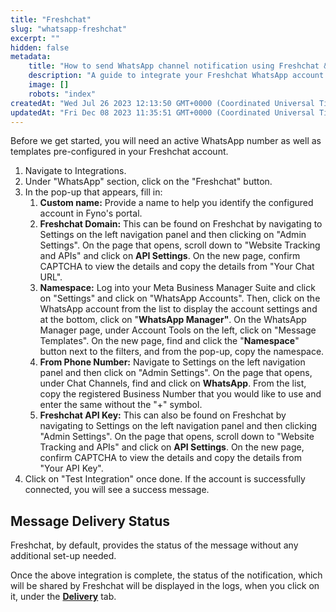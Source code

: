 ```yaml
---
title: "Freshchat"
slug: "whatsapp-freshchat"
excerpt: ""
hidden: false
metadata:
    title: "How to send WhatsApp channel notification using Freshchat & Fyno | Help Document"
    description: "A guide to integrate your Freshchat WhatsApp account into Fyno."
    image: []
    robots: "index"
createdAt: "Wed Jul 26 2023 12:13:50 GMT+0000 (Coordinated Universal Time)"
updatedAt: "Fri Dec 08 2023 11:35:51 GMT+0000 (Coordinated Universal Time)"
---
```


Before we get started, you will need an active WhatsApp number as well as templates pre-configured in your Freshchat account.

1. Navigate to Integrations.
2. Under "WhatsApp" section, click on the "Freshchat" button.
3. In the pop-up that appears, fill in:
    1. **Custom name:** Provide a name to help you identify the configured account in Fyno's portal.
    2. **Freshchat Domain:** This can be found on Freshchat by navigating to Settings on the left navigation panel and then clicking on "Admin Settings". On the page that opens, scroll down to "Website Tracking and APIs" and click on **API Settings**. On the new page, confirm CAPTCHA to view the details and copy the details from "Your Chat URL".
    3. **Namespace:** Log into your Meta Business Manager Suite and click on "Settings" and click on "WhatsApp Accounts". Then, click on the WhatsApp account from the list to display the account settings and at the bottom, click on "**WhatsApp Manager"**. On the WhatsApp Manager page, under Account Tools on the left, click on "Message Templates". On the new page, find and click the "**Namespace**" button next to the filters, and from the pop-up, copy the namespace.
    4. **From Phone Number:** Navigate to Settings on the left navigation panel and then click on "Admin Settings". On the page that opens, under Chat Channels, find and click on **WhatsApp**. From the list, copy the registered Business Number that you would like to use and enter the same without the "+" symbol.
    5. **Freshchat API Key:** This can also be found on Freshchat by navigating to Settings on the left navigation panel and then clicking "Admin Settings". On the page that opens, scroll down to "Website Tracking and APIs" and click on **API Settings**. On the new page, confirm CAPTCHA to view the details and copy the details from "Your API Key".
4. Click on "Test Integration" once done. If the account is successfully connected, you will see a success message.

## Message Delivery Status

Freshchat, by default, provides the status of the message without any additional set-up needed.

Once the above integration is complete, the status of the notification, which will be shared by Freshchat will be displayed in the logs, when you click on it, under the **[Delivery](./log-details-delivery)** tab.
